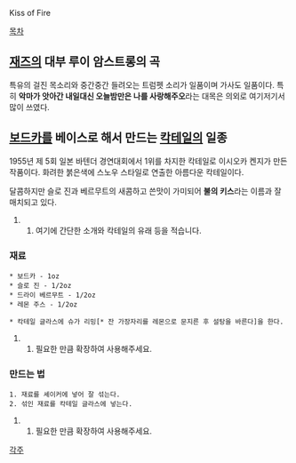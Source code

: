 Kiss of Fire

[[목차]]
== [[재즈]]의 대부 루이 암스트롱의 곡 ==
특유의 걸진 목소리와 중간중간 들려오는 트럼펫 소리가 일품이며 가사도 일품이다. 특히 '''악마가 앗아간 내일대신 오늘밤만은 나를 사랑해주오'''라는 대목은 의외로 여기저기서 많이 쓰였다.


== [[보드카]]를 베이스로 해서 만드는 [[칵테일]]의 일종 ==

1955년 제 5회 일본 바텐더 경연대회에서 1위를 차지한 칵테일로 이시오카 켄지가 만든 작품이다.
화려한 붉은색에 스노우 스타일로 연출한 아름다운 칵테일이다.

달콤하지만 슬로 진과 베르무트의 새콤하고 쓴맛이 가미되어 '''불의 키스'''라는 이름과 잘 매치되고 있다.


## 여기에 간단한 소개와 칵테일의 유래 등을 적습니다.

=== 재료 ===
 * 보드카 - 1oz
 * 슬로 진 - 1/2oz
 * 드라이 베르무트 - 1/2oz
 * 레몬 주스 - 1/2oz

 * 칵테일 글라스에 슈가 리밍[* 잔 가장자리를 레몬으로 문지른 후 설탕을 바른다]을 한다.
## 필요한 만큼 확장하여 사용해주세요.

=== 만드는 법 ===
 1. 재료를 셰이커에 넣어 잘 섞는다.
 2. 섞인 재료를 칵테일 글라스에 넣는다.
## 필요한 만큼 확장하여 사용해주세요.

[[각주]]
